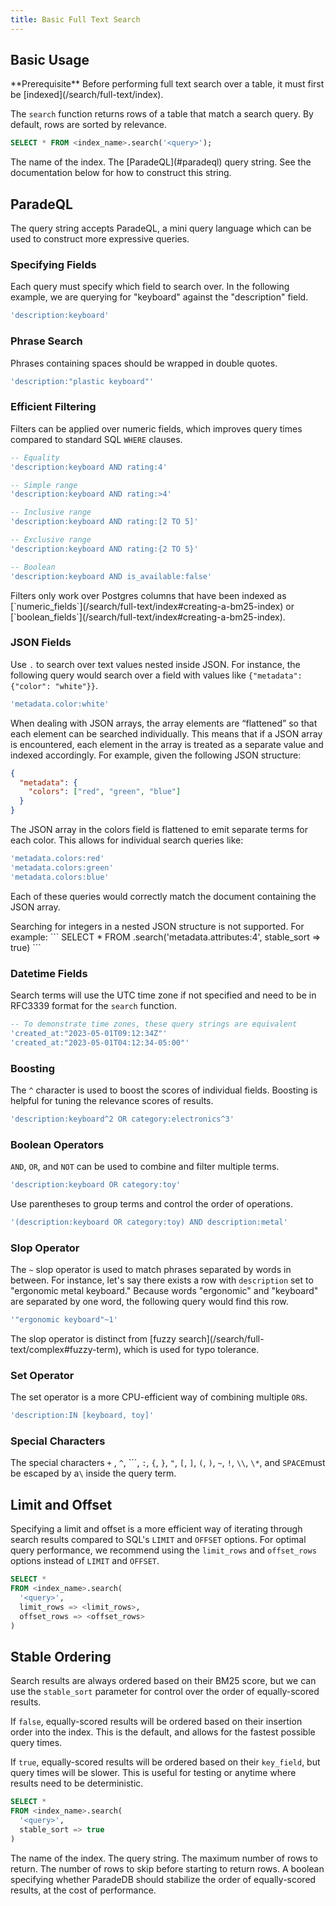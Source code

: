 ```yaml
---
title: Basic Full Text Search
---
```


## Basic Usage

<Note>
  **Prerequisite** Before performing full text search over a table, it must
  first be [indexed](/search/full-text/index).
</Note>

The `search` function returns rows of a table that match a search query. By default, rows are sorted by relevance.

```sql
SELECT * FROM <index_name>.search('<query>');
```

<ParamField body="index_name" required>
  The name of the index.
</ParamField>
<ParamField body="query" required>
  The [ParadeQL](#paradeql) query string. See the documentation below for how to
  construct this string.
</ParamField>

## ParadeQL

The query string accepts ParadeQL, a mini query language which can be used to construct more expressive queries.

### Specifying Fields

Each query must specify which field to search over. In the following example, we are querying for
"keyboard" against the "description" field.

```sql
'description:keyboard'
```

### Phrase Search

Phrases containing spaces should be wrapped in double quotes.

```sql
'description:"plastic keyboard"'
```

### Efficient Filtering

Filters can be applied over numeric fields, which improves query times compared to standard SQL `WHERE` clauses.

```sql
-- Equality
'description:keyboard AND rating:4'

-- Simple range
'description:keyboard AND rating:>4'

-- Inclusive range
'description:keyboard AND rating:[2 TO 5]'

-- Exclusive range
'description:keyboard AND rating:{2 TO 5}'

-- Boolean
'description:keyboard AND is_available:false'
```

<Note>
  Filters only work over Postgres columns that have been indexed as
  [`numeric_fields`](/search/full-text/index#creating-a-bm25-index) or
  [`boolean_fields`](/search/full-text/index#creating-a-bm25-index).
</Note>

### JSON Fields

Use `.` to search over text values nested inside JSON. For instance, the following query would search over a field with values like `{"metadata": {"color": "white"}}`.

```sql
'metadata.color:white'
```

When dealing with JSON arrays, the array elements are “flattened” so that each element can be searched individually. This means that if a JSON array is encountered, each element in the array is treated as a separate value and indexed accordingly. For example, given the following JSON structure:

```json
{
  "metadata": {
    "colors": ["red", "green", "blue"]
  }
}
```

The JSON array in the colors field is flattened to emit separate terms for each color. This allows for individual search queries like:

```sql
'metadata.colors:red'
'metadata.colors:green'
'metadata.colors:blue'
```

Each of these queries would correctly match the document containing the JSON array.

<Note>
  Searching for integers in a nested JSON structure is not supported. For example:
  ```
  SELECT * FROM <index_name>.search('metadata.attributes:4', stable_sort => true)
  ```
</Note>

### Datetime Fields

Search terms will use the UTC time zone if not specified and need to be in RFC3339 format for the `search` function.

```sql
-- To demonstrate time zones, these query strings are equivalent
'created_at:"2023-05-01T09:12:34Z"'
'created_at:"2023-05-01T04:12:34-05:00"'
```

### Boosting

The `^` character is used to boost the scores of individual fields. Boosting is helpful for tuning
the relevance scores of results.

```sql
'description:keyboard^2 OR category:electronics^3'
```

### Boolean Operators

`AND`, `OR`, and `NOT` can be used to combine and filter multiple terms.

```sql
'description:keyboard OR category:toy'
```

Use parentheses to group terms and control the order of operations.

```sql
'(description:keyboard OR category:toy) AND description:metal'
```

### Slop Operator

The `~` slop operator is used to match phrases separated by words in between. For instance, let's say
there exists a row with `description` set to "ergonomic metal keyboard." Because words "ergonomic" and "keyboard"
are separated by one word, the following query would find this row.

```sql
'"ergonomic keyboard"~1'
```

<Note>
  The slop operator is distinct from [fuzzy
  search](/search/full-text/complex#fuzzy-term), which is used for typo
  tolerance.
</Note>

### Set Operator

The set operator is a more CPU-efficient way of combining multiple `OR`s.

```sql
'description:IN [keyboard, toy]'
```

### Special Characters

The special characters `+` , `^`, ```, `:`, `{`, `}`, `"`, `[`, `]`, `(`, `)`, `~`, `!`, `\\`, `\*`, and `SPACE`must be escaped by a`\` inside the query term.

## Limit and Offset

Specifying a limit and offset is a more efficient way of iterating through search results compared to
SQL's `LIMIT` and `OFFSET` options. For optimal query performance, we recommend using the `limit_rows` and
`offset_rows` options instead of `LIMIT` and `OFFSET`.

```sql
SELECT *
FROM <index_name>.search(
  '<query>',
  limit_rows => <limit_rows>,
  offset_rows => <offset_rows>
)
```

## Stable Ordering

Search results are always ordered based on their BM25 score, but we can use the `stable_sort`
parameter for control over the order of equally-scored results.

If `false`, equally-scored results will be ordered based on their insertion order into the index.
This is the default, and allows for the fastest possible query times.

If `true`, equally-scored results will be ordered based on their `key_field`, but query times will be slower.
This is useful for testing or anytime where results need to be deterministic.

```sql
SELECT *
FROM <index_name>.search(
  '<query>',
  stable_sort => true
)
```

<ParamField body="index_name" required>
  The name of the index.
</ParamField>
<ParamField body="query" required>
  The query string.
</ParamField>
<ParamField body="limit_rows">The maximum number of rows to return.</ParamField>
<ParamField body="offset_rows">
  The number of rows to skip before starting to return rows.
</ParamField>
<ParamField body="stable_sort" default={false}>
  A boolean specifying whether ParadeDB should stabilize the order of
  equally-scored results, at the cost of performance.
</ParamField>
